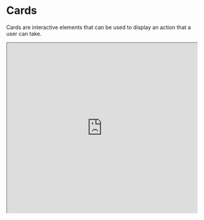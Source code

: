 
<Meta title="JSX/Cards/Intro" />

# Cards

Cards are interactive elements that can be used to display an action that a user can take.

<Preview>
  <iframe
    width="100%"
    height="450"
    src="https://www.figma.com/embed?embed_host=share&url=https%3A%2F%2Fwww.figma.com%2Ffile%2FMKs4cbojdVOBKUxv7okb93%2FDirty-Swan-Pattern-Library%3Fnode-id%3D358%253A19"
    allowFullScreen
  />
</Preview>

# Models

## Title Size (xsmall, small, medium, big)

The card title can be set with the following properties: `xsmall`, `small`, `medium`, `big`.

## Card State

The card state is an string literral type with the following properties:

| state        | description                                              |
| ------------ | -------------------------------------------------------- |
| `actionable` | User can hover on the card, the cursor is set as pointer |
| `static`     | Card is displayed as is, no hovering.                    |
| `muted`      | Card is displayed faded, no hovering.                    |

## Icon

The icon object is defined with the following poperties

```typescript
export interface Icon {
  src: string; // source of the image
  alt: string; // alternate text if the image can't be displayed
}
```
